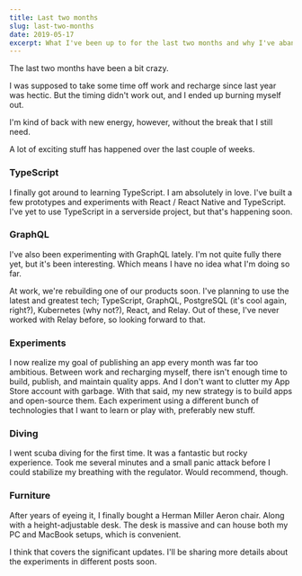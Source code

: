```yaml
---
title: Last two months
slug: last-two-months
date: 2019-05-17
excerpt: What I've been up to for the last two months and why I've abandoned all my goals.
---
```


The last two months have been a bit crazy.

I was supposed to take some time off work and recharge since last year was hectic. But the timing didn't work out, and I ended up burning myself out.

I'm kind of back with new energy, however, without the break that I still need.

A lot of exciting stuff has happened over the last couple of weeks.

### TypeScript

I finally got around to learning TypeScript. I am absolutely in love. I've built a few prototypes and experiments with React / React Native and TypeScript. I've yet to use TypeScript in a serverside project, but that's happening soon.

### GraphQL

I've also been experimenting with GraphQL lately. I'm not quite fully there yet, but it's been interesting. Which means I have no idea what I'm doing so far.

At work, we're rebuilding one of our products soon. I've planning to use the latest and greatest tech; TypeScript, GraphQL, PostgreSQL (it's cool again, right?), Kubernetes (why not?), React, and Relay. Out of these, I've never worked with Relay before, so looking forward to that.

### Experiments

I now realize my goal of publishing an app every month was far too ambitious. Between work and recharging myself, there isn't enough time to build, publish, and maintain quality apps. And I don't want to clutter my App Store account with garbage. With that said, my new strategy is to build apps and open-source them. Each experiment using a different bunch of technologies that I want to learn or play with, preferably new stuff.

### Diving

I went scuba diving for the first time. It was a fantastic but rocky experience. Took me several minutes and a small panic attack before I could stabilize my breathing with the regulator. Would recommend, though.

### Furniture

After years of eyeing it, I finally bought a <Link external href="https://www.hermanmiller.com/en_eur/products/seating/office-chairs/aeron-chairs">Herman Miller Aeron chair</Link>. Along with a height-adjustable desk. The desk is massive and can house both my PC and MacBook setups, which is convenient.

I think that covers the significant updates. I'll be sharing more details about the experiments in different posts soon.
